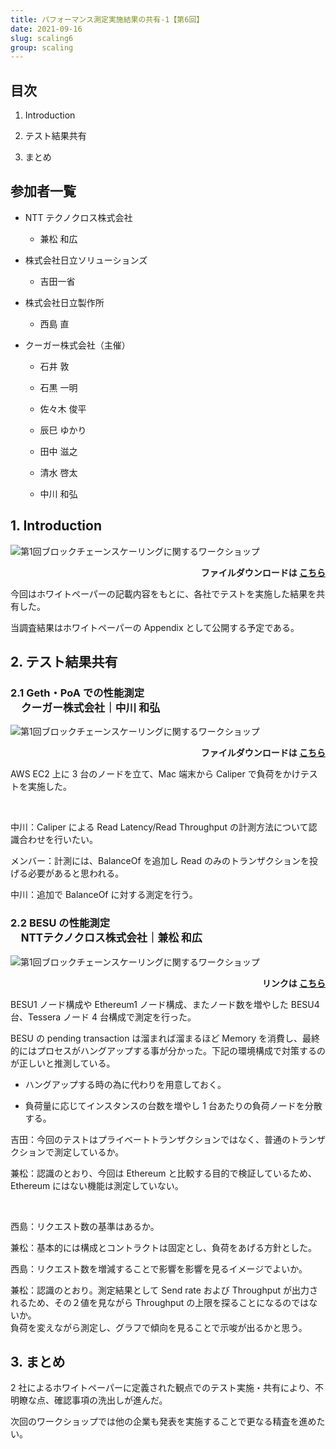 ```yaml
---
title: パフォーマンス測定実施結果の共有-1【第6回】
date: 2021-09-16
slug: scaling6
group: scaling
---
```


## 目次

1. Introduction

2. テスト結果共有

3. まとめ

## 参加者一覧

- NTT テクノクロス株式会社

  - 兼松 和広

- 株式会社日立ソリューションズ

  - 吉田一省

- 株式会社日立製作所

  - 西島 直

- クーガー株式会社（主催）

  - 石井 敦

  - 石黒 一明

  - 佐々木 俊平

  - 辰巳 ゆかり

  - 田中 滋之

  - 清水 啓太

  - 中川 和弘

## 1. Introduction

![第1回ブロックチェーンスケーリングに関するワークショップ](./images/img1.png)

<p style="text-align: right;font-weight:bold;">
  ファイルダウンロードは
  <a href="/pdf/scaling6/scalling-workshop_6_introduction.pdf" target="_blank">
    こちら
  </a>
</p>

今回はホワイトペーパーの記載内容をもとに、各社でテストを実施した結果を共有した。

当調査結果はホワイトペーパーの Appendix として公開する予定である。

## 2. テスト結果共有

### 2.1 Geth・PoA での性能測定

<p style="margin-top: -1em;font-weight: bold;font-size: 1.2em;margin-left: 1em;">
  クーガー株式会社｜中川 和弘
</p>

![第1回ブロックチェーンスケーリングに関するワークショップ](./images/img2.png)

<p style="text-align: right;font-weight:bold;">
  ファイルダウンロードは
  <a href="/pdf/scaling6/scalling-workshop_6_Couger.pdf" target="_blank">
    こちら
  </a>
</p>

AWS EC2 上に 3 台のノードを立て、Mac 端末から Caliper で負荷をかけテストを実施した。

<br />

中川：Caliper による Read Latency/Read Throughput の計測方法について認識合わせを行いたい。

メンバー：計測には、BalanceOf を追加し Read のみのトランザクションを投げる必要があると思われる。

中川：追加で BalanceOf に対する測定を行う。

### 2.2 BESU の性能測定

<p style="margin-top: -1em;font-weight: bold;font-size: 1.2em;margin-left: 1em;">
  NTTテクノクロス株式会社｜兼松 和広
</p>

![第1回ブロックチェーンスケーリングに関するワークショップ](./images/img3.png)

<p style="text-align: right;font-weight:bold;">
  リンクは
  <a
    href="https://www.ntt-tx.co.jp/column/hyperledger_caliperbesu/210910/"
    target="_blank"
  >
    こちら
  </a>
</p>

BESU1 ノード構成や Ethereum1 ノード構成、またノード数を増やした BESU4 台、Tessera ノード 4 台構成で測定を行った。

BESU の pending transaction は溜まれば溜まるほど Memory を消費し、最終的にはプロセスがハングアップする事が分かった。下記の環境構成で対策するのが正しいと推測している。

- ハングアップする時の為に代わりを用意しておく。

- 負荷量に応じてインスタンスの台数を増やし 1 台あたりの負荷ノードを分散する。

吉田：今回のテストはプライベートトランザクションではなく、普通のトランザクションで測定しているか。

兼松：認識のとおり、今回は Ethereum と比較する目的で検証しているため、Ethereum にはない機能は測定していない。

<br />

西島：リクエスト数の基準はあるか。

兼松：基本的には構成とコントラクトは固定とし、負荷をあげる方針とした。

西島：リクエスト数を増減することで影響を影響を見るイメージでよいか。

兼松：認識のとおり。測定結果として Send rate および Throughput が出力されるため、その２値を見ながら Throughput の上限を探ることになるのではないか。 <br/> 負荷を変えながら測定し、グラフで傾向を見ることで示唆が出るかと思う。

## 3. まとめ

2 社によるホワイトペーパーに定義された観点でのテスト実施・共有により、不明瞭な点、確認事項の洗出しが進んだ。

次回のワークショップでは他の企業も発表を実施することで更なる精査を進めたい。

